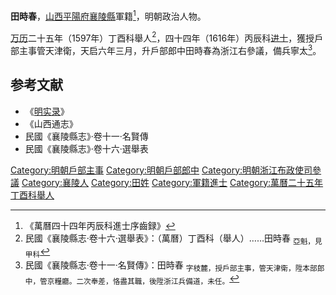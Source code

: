 '''田時春'''，[[山西|山西]][[平陽府|平陽府]][[襄陵縣|襄陵縣]]軍籍<ref>《萬曆四十四年丙辰科進士序齒録》</ref>，明朝政治人物。

[[万历|万历]]二十五年（1597年）丁酉科舉人<ref>民國《襄陵縣志·卷十六·選舉表》：（萬曆）丁酉科（舉人）……田時春 <sub>亞魁，見甲科</sub></ref>，四十四年（1616年）丙辰科[[进士|进士]]，獲授戶部主事管天津衛，天启六年三月，升戶部郎中田時春為浙江右參議，備兵寧太<ref>民國《襄陵縣志·卷十一·名賢傳》：田時春 <sub>字枝麓，授戶部主事，管天津衛，陞本部郎中，管京糧廳。二次奉差，恪盡其職，後陞浙江兵備道，未任。</sub></ref>。

==参考文献==
{{reflist}}
*《[[明实录|明实录]]》
*《山西通志》
*民國《襄陵縣志》·卷十一·名賢傳
*民國《襄陵縣志》·卷十六·選舉表

{{明朝人物小作品}}
{{萬曆四十四年丙辰科殿試金榜}}
{{DEFAULTSORT:Tian田}}
[[Category:明朝戶部主事|Category:明朝戶部主事]]
[[Category:明朝戶部郎中|Category:明朝戶部郎中]]
[[Category:明朝浙江布政使司參議|Category:明朝浙江布政使司參議]]
[[Category:襄陵人|Category:襄陵人]]
[[Category:田姓|Category:田姓]]
[[Category:軍籍進士|Category:軍籍進士]]
[[Category:萬曆二十五年丁酉科舉人|Category:萬曆二十五年丁酉科舉人]]